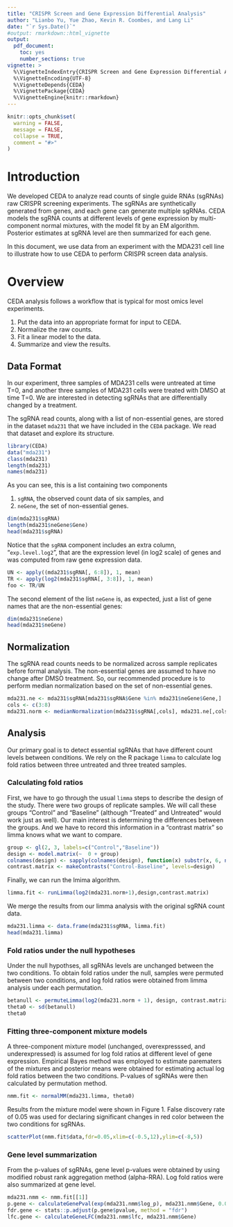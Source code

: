 ---
title: "CRISPR Screen and Gene Expression Differential Analysis"
author: "Lianbo Yu, Yue Zhao, Kevin R. Coombes, and Lang Li"
date: "`r Sys.Date()`"
#output: rmarkdown::html_vignette
output: 
  pdf_document:
    toc: yes
    number_sections: true
vignette: >
  %\VignetteIndexEntry{CRISPR Screen and Gene Expression Differential Analysis}
  %\VignetteEncoding{UTF-8}
  %\VignetteDepends{CEDA}
  %\VignettePackage{CEDA}
  %\VignetteEngine{knitr::rmarkdown}
---

```{r setup, include = FALSE}
knitr::opts_chunk$set(
  warning = FALSE,
  message = FALSE,
  collapse = TRUE,
  comment = "#>"
)
```


# Introduction
We developed CEDA to analyze read counts of single guide RNAs (sgRNAs)
raw CRISPR screening experiments. The sgRNAs are synthetically generated from genes, 
and each gene can generate multiple sgRNAs. CEDA models the sgRNA counts at 
different levels of gene expression by multi-component normal mixtures, with the
model fit by an EM algorithm. Posterior estimates at sgRNA level are then summarized 
for each gene.

In this document, we use data from an experiment with the MDA231 cell line to illustrate
how to use CEDA to perform CRISPR screen data analysis.

# Overview
CEDA analysis follows a workflow that is typical for most omics level experiments.

1. Put the data into an appropriate format for input to CEDA.
2. Normalize the raw counts.
3. Fit a linear model to the data.
4. Summarize and view the results. 

## Data Format
In our experiment, three samples of MDA231 cells were untreated at time T=0,
and another three samples of MDA231 cells were treated with DMSO at time T=0.
We are interested in detecting sgRNAs that are differentially changed by a treatment. 

The sgRNA read counts, along with a list of non-essential genes, are stored 
in the dataset `mda231` that we have included in the `CEDA` package. We read that
dataset and explore its structure.
```{r data}
library(CEDA)
data("mda231")
class(mda231)
length(mda231)
names(mda231)
```
As you can see, this is a list containing two components

1. `sgRNA`, the observed count data of six samples, and
2. `neGene`, the set of non-essential genes.

```{r sgRNA}
dim(mda231$sgRNA)
length(mda231$neGene$Gene)
head(mda231$sgRNA)
```
Notice that the `sgRNA` component includes an extra column, "`exp.level.log2`", that
are the expression level (in log2 scale) of genes and was computed from raw gene 
expression data.
```{r echo = FALSE, eval = FALSE}
UN <- apply((mda231$sgRNA[, 6:8]), 1, mean)
TR <- apply(log2(mda231$sgRNA[, 3:8]), 1, mean)
foo <- TR/UN
```

The second element of the list `neGene` is, as expected, just a list of gene names
that are the non-essential genes:
```{r neGene}
dim(mda231$neGene)
head(mda231$neGene)
```

## Normalization
The sgRNA read counts needs to be normalized across sample replicates before 
formal analysis. The non-essential genes are assumed to have no change after 
DMSO treatment. So, our recommended procedure is to perform median normalization
based on the set of non-essential genes.
```{r normalization}
mda231.ne <- mda231$sgRNA[mda231$sgRNA$Gene %in% mda231$neGene$Gene,]
cols <- c(3:8)
mda231.norm <- medianNormalization(mda231$sgRNA[,cols], mda231.ne[,cols])[[2]]
```

## Analysis
Our primary goal is to detect essential sgRNAs that have different count levels 
between conditions. We rely on the R package `limma` to calculate log fold ratios
between three untreated and three treated samples. 

### Calculating fold ratios
First, we have to go through the usual `limma` steps to describe the design of
the study. There were two groups of replicate samples. We will call these groups
"Control" and "Baseline" (although "Treated" and Untreated" would work just as well).
Our main interest is determining the differences between the groups. And we have to
record this information in a "contrast matrix" so limma knows what we want to compare.
```{r design}
group <- gl(2, 3, labels=c("Control","Baseline"))
design <- model.matrix(~  0 + group)
colnames(design) <- sapply(colnames(design), function(x) substr(x, 6, nchar(x)))
contrast.matrix <- makeContrasts("Control-Baseline", levels=design)
```
Finally, we can run the lmima algorithm.
```{r limfit}
limma.fit <- runLimma(log2(mda231.norm+1),design,contrast.matrix)
```

We merge the results from our limma analysis with the original sgRNA count data.
```{r merge}
mda231.limma <- data.frame(mda231$sgRNA, limma.fit)
head(mda231.limma)
```

### Fold ratios under the null hypotheses
Under the null hypothses, all sgRNAs levels are unchanged between the
two conditions. To obtain fold ratios under the null, samples were 
permuted between two conditions, and log fold ratios were obtained from
limma analysis under each permutation.
```{r betanull}
betanull <- permuteLimma(log2(mda231.norm + 1), design, contrast.matrix, 20)
theta0 <- sd(betanull)
theta0
```

### Fitting three-component mixture models
A three-component mixture model (unchanged, overexpresssed, and underexpressed)
is assumed for log fold ratios at 
different level of gene expression. Empirical Bayes method was employed 
to estimate parematers of the mixtures and posterior means were obtained 
for estimating actual log fold ratios between the two conditions. 
P-values of sgRNAs were then calculated by permutation method.

```{r mm, results='hide'}
nmm.fit <- normalMM(mda231.limma, theta0)
```

Results from the mixture model were shown in Figure $1$. False 
discovery rate of $0.05$ was used for declaring significant changes in red
color between the two conditions for sgRNAs.

```{r fig1, fig.cap = "Log fold ratios of sgRNAs vs. gene expression level"}
scatterPlot(nmm.fit$data,fdr=0.05,xlim=c(-0.5,12),ylim=c(-8,5))
```

### Gene level summarization
From the p-values of sgRNAs, gene level p-values were obtained by 
using modified robust rank aggregation method (alpha-RRA). Log 
fold ratios were also summarized at gene level.
```{r pval}
mda231.nmm <- nmm.fit[[1]]
p.gene <- calculateGenePval(exp(mda231.nmm$log_p), mda231.nmm$Gene, 0.05)
fdr.gene <- stats::p.adjust(p.gene$pvalue, method = "fdr")
lfc.gene <- calculateGeneLFC(mda231.nmm$lfc, mda231.nmm$Gene)
```

